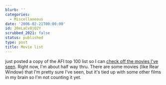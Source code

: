 ```yaml
---
blurb: ''
categories:
  - Miscellaneous
date: '2006-02-21T00:00:00'
id: 20eLaCv8jQ2Y
scrubbed_2021: false
status: published
type: post
title: Movie list
---
```


just posted a copy of the AFI top 100 list so I can
[check off the movies I've seen](http://www.alanwsmith.com/blog/top-100-movie-checklist/).
Right now, I'm about half way thru. There are some movies (like
Rear Window) that I'm pretty sure I've seen, but it's tied up with
some other films in my brain so I'm not counting it yet.
